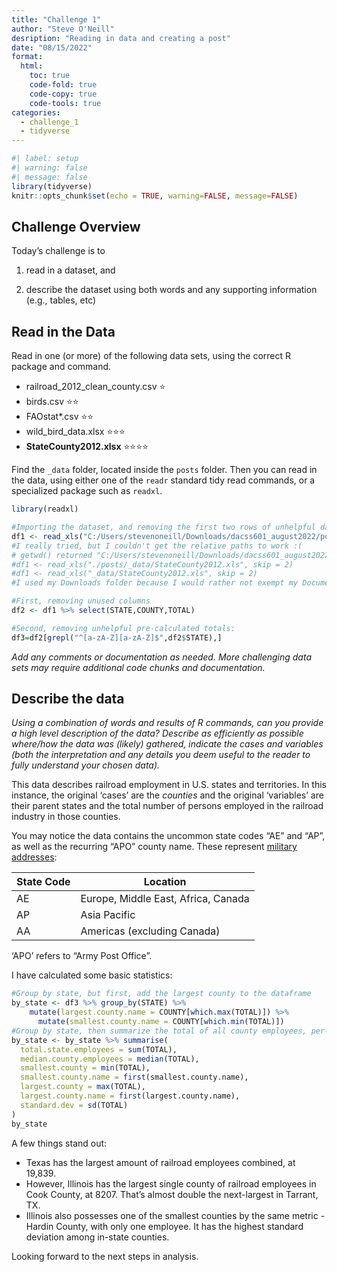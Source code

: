 ```yaml
---
title: "Challenge 1"
author: "Steve O'Neill"
desription: "Reading in data and creating a post"
date: "08/15/2022"
format:
  html:
    toc: true
    code-fold: true
    code-copy: true
    code-tools: true
categories:
  - challenge_1
  - tidyverse
---
```


```r
#| label: setup
#| warning: false
#| message: false
library(tidyverse)
knitr::opts_chunk$set(echo = TRUE, warning=FALSE, message=FALSE)
```

## Challenge Overview

Today's challenge is to

1)  read in a dataset, and

2)  describe the dataset using both words and any supporting information (e.g., tables, etc)

## Read in the Data

Read in one (or more) of the following data sets, using the correct R package and command.

-   railroad_2012_clean_county.csv ⭐
-   birds.csv ⭐⭐
-   FAOstat\*.csv ⭐⭐
-   wild_bird_data.xlsx ⭐⭐⭐
-   **StateCounty2012.xlsx** ⭐⭐⭐⭐

Find the `_data` folder, located inside the `posts` folder. Then you can read in the data, using either one of the `readr` standard tidy read commands, or a specialized package such as `readxl`.

```r
library(readxl)
```

```r
#Importing the dataset, and removing the first two rows of unhelpful data:
df1 <- read_xls("C:/Users/stevenoneill/Downloads/dacss601_august2022/posts/_data/StateCounty2012.xls", skip = 2)
#I really tried, but I couldn't get the relative paths to work :( 
# getwd() returned "C:/Users/stevenoneill/Downloads/dacss601_august2022"
#df1 <- read_xls("./posts/_data/StateCounty2012.xls", skip = 2)
#df1 <- read_xls("_data/StateCounty2012.xls", skip = 2)
#I used my Downloads folder because I would rather not exempt my Documents folder from OneDrive. Willing to die on this hill.
```

```r
#First, removing unused columns
df2 <- df1 %>% select(STATE,COUNTY,TOTAL)
```

```r
#Second, removing unhelpful pre-calculated totals:
df3=df2[grepl("^[a-zA-Z][a-zA-Z]$",df2$STATE),]
```

*Add any comments or documentation as needed. More challenging data sets may require additional code chunks and documentation.*

## Describe the data

*Using a combination of words and results of R commands, can you provide a high level description of the data? Describe as efficiently as possible where/how the data was (likely) gathered, indicate the cases and variables (both the interpretation and any details you deem useful to the reader to fully understand your chosen data).*

This data describes railroad employment in U.S. states and territories. In this instance, the original 'cases' are the *counties* and the original 'variables' are their parent states and the total number of persons employed in the railroad industry in those counties.

You may notice the data contains the uncommon state codes "AE" and "AP", as well as the recurring "APO" county name. These represent [military addresses](https://pe.usps.com/text/pub28/28c2_010.htm):

| State Code | Location                            |
|------------|-------------------------------------|
| AE         | Europe, Middle East, Africa, Canada |
| AP         | Asia Pacific                        |
| AA         | Americas (excluding Canada)         |

'APO' refers to "Army Post Office".

I have calculated some basic statistics:

```r
#Group by state, but first, add the largest county to the dataframe
by_state <- df3 %>% group_by(STATE) %>% 
    mutate(largest.county.name = COUNTY[which.max(TOTAL)]) %>% 
      mutate(smallest.county.name = COUNTY[which.min(TOTAL)])
#Group by state, then summarize the total of all county employees, per-state:
by_state <- by_state %>% summarise(
  total.state.employees = sum(TOTAL),
  median.county.employees = median(TOTAL),
  smallest.county = min(TOTAL),
  smallest.county.name = first(smallest.county.name),
  largest.county = max(TOTAL),
  largest.county.name = first(largest.county.name),
  standard.dev = sd(TOTAL)
)
by_state
```

A few things stand out:

-   Texas has the largest amount of railroad employees combined, at 19,839.
-   However, Illinois has the largest single county of railroad employees in Cook County, at 8207. That's almost double the next-largest in Tarrant, TX.
-   Illinois also possesses one of the smallest counties by the same metric - Hardin County, with only one employee. It has the highest standard deviation among in-state counties.

Looking forward to the next steps in analysis.